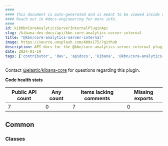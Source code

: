 ```yaml
---
####
#### This document is auto-generated and is meant to be viewed inside our experimental, new docs system.
#### Reach out in #docs-engineering for more info.
####
id: kibKbnCoreAnalyticsServerInternalPluginApi
slug: /kibana-dev-docs/api/kbn-core-analytics-server-internal
title: "@kbn/core-analytics-server-internal"
image: https://source.unsplash.com/400x175/?github
description: API docs for the @kbn/core-analytics-server-internal plugin
date: 2024-01-19
tags: ['contributor', 'dev', 'apidocs', 'kibana', '@kbn/core-analytics-server-internal']
---
```




Contact [@elastic/kibana-core](https://github.com/orgs/elastic/teams/kibana-core) for questions regarding this plugin.

**Code health stats**

| Public API count  | Any count | Items lacking comments | Missing exports |
|-------------------|-----------|------------------------|-----------------|
| 7 | 0 | 7 | 0 |

## Common

### Classes
<DocDefinitionList data={kbnCoreAnalyticsServerInternalObj.common.classes}/>

